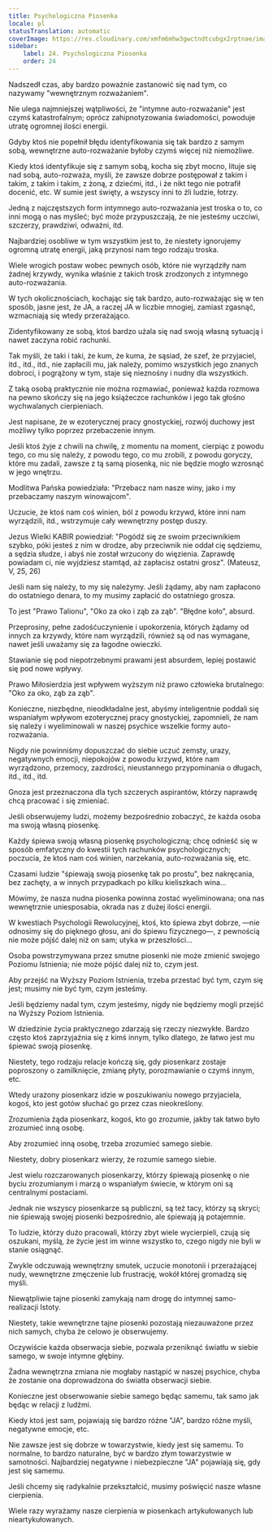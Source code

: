 ```yaml
---
title: Psychologiczna Piosenka
locale: pl
statusTranslation: automatic
coverImage: https://res.cloudinary.com/xmfm6mhw3gwctndtcubgx2rptnae/image/upload/v1740468922/small_cover_tratado_de_psicologia_revolucionaria_a4c0dca4e0.webp
sidebar:
    label: 24. Psychologiczna Piosenka
    order: 24
---
```

Nadszedł czas, aby bardzo poważnie zastanowić się nad tym, co nazywamy "wewnętrznym rozważaniem".

Nie ulega najmniejszej wątpliwości, że "intymne auto-rozważanie" jest czymś katastrofalnym; oprócz zahipnotyzowania świadomości, powoduje utratę ogromnej ilości energii.

Gdyby ktoś nie popełnił błędu identyfikowania się tak bardzo z samym sobą, wewnętrzne auto-rozważanie byłoby czymś więcej niż niemożliwe.

Kiedy ktoś identyfikuje się z samym sobą, kocha się zbyt mocno, lituje się nad sobą, auto-rozważa, myśli, że zawsze dobrze postępował z takim i takim, z takim i takim, z żoną, z dziećmi, itd., i że nikt tego nie potrafił docenić, etc. W sumie jest święty, a wszyscy inni to źli ludzie, łotrzy.

Jedną z najczęstszych form intymnego auto-rozważania jest troska o to, co inni mogą o nas myśleć; być może przypuszczają, że nie jesteśmy uczciwi, szczerzy, prawdziwi, odważni, itd.

Najbardziej osobliwe w tym wszystkim jest to, że niestety ignorujemy ogromną utratę energii, jaką przynosi nam tego rodzaju troska.

Wiele wrogich postaw wobec pewnych osób, które nie wyrządziły nam żadnej krzywdy, wynika właśnie z takich trosk zrodzonych z intymnego auto-rozważania.

W tych okolicznościach, kochając się tak bardzo, auto-rozważając się w ten sposób, jasne jest, że JA, a raczej JA w liczbie mnogiej, zamiast zgasnąć, wzmacniają się wtedy przerażająco.

Zidentyfikowany ze sobą, ktoś bardzo użala się nad swoją własną sytuacją i nawet zaczyna robić rachunki.

Tak myśli, że taki i taki, że kum, że kuma, że sąsiad, że szef, że przyjaciel, itd., itd., itd., nie zapłacili mu, jak należy, pomimo wszystkich jego znanych dobroci, i pogrążony w tym, staje się nieznośny i nudny dla wszystkich.

Z taką osobą praktycznie nie można rozmawiać, ponieważ każda rozmowa na pewno skończy się na jego książeczce rachunków i jego tak głośno wychwalanych cierpieniach.

Jest napisane, że w ezoterycznej pracy gnostyckiej, rozwój duchowy jest możliwy tylko poprzez przebaczenie innym.

Jeśli ktoś żyje z chwili na chwilę, z momentu na moment, cierpiąc z powodu tego, co mu się należy, z powodu tego, co mu zrobili, z powodu goryczy, które mu zadali, zawsze z tą samą piosenką, nic nie będzie mogło wzrosnąć w jego wnętrzu.

Modlitwa Pańska powiedziała: "Przebacz nam nasze winy, jako i my przebaczamy naszym winowajcom".

Uczucie, że ktoś nam coś winien, ból z powodu krzywd, które inni nam wyrządzili, itd., wstrzymuje cały wewnętrzny postęp duszy.

Jezus Wielki KABIR powiedział: "Pogódź się ze swoim przeciwnikiem szybko, póki jesteś z nim w drodze, aby przeciwnik nie oddał cię sędziemu, a sędzia słudze, i abyś nie został wrzucony do więzienia. Zaprawdę powiadam ci, nie wyjdziesz stamtąd, aż zapłacisz ostatni grosz". (Mateusz, V, 25, 26)

Jeśli nam się należy, to my się należymy. Jeśli żądamy, aby nam zapłacono do ostatniego denara, to my musimy zapłacić do ostatniego grosza.

To jest "Prawo Talionu", "Oko za oko i ząb za ząb". "Błędne koło", absurd.

Przeprosiny, pełne zadośćuczynienie i upokorzenia, których żądamy od innych za krzywdy, które nam wyrządzili, również są od nas wymagane, nawet jeśli uważamy się za łagodne owieczki.

Stawianie się pod niepotrzebnymi prawami jest absurdem, lepiej postawić się pod nowe wpływy.

Prawo Miłosierdzia jest wpływem wyższym niż prawo człowieka brutalnego: "Oko za oko, ząb za ząb".

Konieczne, niezbędne, nieodkładalne jest, abyśmy inteligentnie poddali się wspaniałym wpływom ezoterycznej pracy gnostyckiej, zapomnieli, że nam się należy i wyeliminowali w naszej psychice wszelkie formy auto-rozważania.

Nigdy nie powinniśmy dopuszczać do siebie uczuć zemsty, urazy, negatywnych emocji, niepokojów z powodu krzywd, które nam wyrządzono, przemocy, zazdrości, nieustannego przypominania o długach, itd., itd., itd.

Gnoza jest przeznaczona dla tych szczerych aspirantów, którzy naprawdę chcą pracować i się zmieniać.

Jeśli obserwujemy ludzi, możemy bezpośrednio zobaczyć, że każda osoba ma swoją własną piosenkę.

Każdy śpiewa swoją własną piosenkę psychologiczną; chcę odnieść się w sposób emfatyczny do kwestii tych rachunków psychologicznych; poczucia, że ktoś nam coś winien, narzekania, auto-rozważania się, etc.

Czasami ludzie "śpiewają swoją piosenkę tak po prostu", bez nakręcania, bez zachęty, a w innych przypadkach po kilku kieliszkach wina...

Mówimy, że nasza nudna piosenka powinna zostać wyeliminowana; ona nas wewnętrznie uniesposabia, okrada nas z dużej ilości energii.

W kwestiach Psychologii Rewolucyjnej, ktoś, kto śpiewa zbyt dobrze, —nie odnosimy się do pięknego głosu, ani do śpiewu fizycznego—, z pewnością nie może pójść dalej niż on sam; utyka w przeszłości...

Osoba powstrzymywana przez smutne piosenki nie może zmienić swojego Poziomu Istnienia; nie może pójść dalej niż to, czym jest.

Aby przejść na Wyższy Poziom Istnienia, trzeba przestać być tym, czym się jest; musimy nie być tym, czym jesteśmy.

Jeśli będziemy nadal tym, czym jesteśmy, nigdy nie będziemy mogli przejść na Wyższy Poziom Istnienia.

W dziedzinie życia praktycznego zdarzają się rzeczy niezwykłe. Bardzo często ktoś zaprzyjaźnia się z kimś innym, tylko dlatego, że łatwo jest mu śpiewać swoją piosenkę.

Niestety, tego rodzaju relacje kończą się, gdy piosenkarz zostaje poproszony o zamilknięcie, zmianę płyty, porozmawianie o czymś innym, etc.

Wtedy urażony piosenkarz idzie w poszukiwaniu nowego przyjaciela, kogoś, kto jest gotów słuchać go przez czas nieokreślony.

Zrozumienia żąda piosenkarz, kogoś, kto go zrozumie, jakby tak łatwo było zrozumieć inną osobę.

Aby zrozumieć inną osobę, trzeba zrozumieć samego siebie.

Niestety, dobry piosenkarz wierzy, że rozumie samego siebie.

Jest wielu rozczarowanych piosenkarzy, którzy śpiewają piosenkę o nie byciu zrozumianym i marzą o wspaniałym świecie, w którym oni są centralnymi postaciami.

Jednak nie wszyscy piosenkarze są publiczni, są też tacy, którzy są skryci; nie śpiewają swojej piosenki bezpośrednio, ale śpiewają ją potajemnie.

To ludzie, którzy dużo pracowali, którzy zbyt wiele wycierpieli, czują się oszukani, myślą, że życie jest im winne wszystko to, czego nigdy nie byli w stanie osiągnąć.

Zwykle odczuwają wewnętrzny smutek, uczucie monotonii i przerażającej nudy, wewnętrzne zmęczenie lub frustrację, wokół której gromadzą się myśli.

Niewątpliwie tajne piosenki zamykają nam drogę do intymnej samo-realizacji Istoty.

Niestety, takie wewnętrzne tajne piosenki pozostają niezauważone przez nich samych, chyba że celowo je obserwujemy.

Oczywiście każda obserwacja siebie, pozwala przeniknąć światłu w siebie samego, w swoje intymne głębiny.

Żadna wewnętrzna zmiana nie mogłaby nastąpić w naszej psychice, chyba że zostanie ona doprowadzona do światła obserwacji siebie.

Konieczne jest obserwowanie siebie samego będąc samemu, tak samo jak będąc w relacji z ludźmi.

Kiedy ktoś jest sam, pojawiają się bardzo różne "JA", bardzo różne myśli, negatywne emocje, etc.

Nie zawsze jest się dobrze w towarzystwie, kiedy jest się samemu. To normalne, to bardzo naturalne, być w bardzo złym towarzystwie w samotności. Najbardziej negatywne i niebezpieczne "JA" pojawiają się, gdy jest się samemu.

Jeśli chcemy się radykalnie przekształcić, musimy poświęcić nasze własne cierpienia.

Wiele razy wyrażamy nasze cierpienia w piosenkach artykułowanych lub nieartykułowanych.

